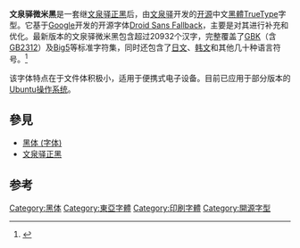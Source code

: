 {{third-party|time=2019-11-24T23:50:53+00:00}}
{{noteTA
|G1=IT
}}

{{Infobox font
| name             = 文泉驿微米黑
| familyname       = 文泉驿微米黑
| image            = [[File:文泉驿微米黑样本.png|220px]]
| image_size       = 
| alt              = 
| style            = [[无衬线体|无衬线体]]
| classifications  = [[黑體_(字體)|黑体]]
| creator          = [[文泉驿|文泉驿]]
| commissioned_by  = 
| foundry          = [[文泉驿|文泉驿]]
| foundries        = 
| trademark        = 
| creationdate     = {{release date and age|2009|01|16}}
| releasedate      = 
| characters       = 
| glyphs           = 
| license          = 
| based_on         = [[Droid_Sans_Fallback|Droid Sans Fallback]]
| variations       = 
| aka              = 
| metrically_compatible_with = 
| sample           = [[File:WenQuanYi_Micro_Hei_Sample.svg|160px]]
| shown_here       =
| sample_fullimage = 
| website          = 
| latest_release_version = 
| latest_release_date    = 
| arabic           = 
| cyrillic         = 
| devangari        = 
| greek            = 
| hebrew           = 
| ipa              = 
| latin            = 
}}
'''文泉驿微米黑'''是一套继[[文泉驿正黑|文泉驿正黑]]后，由[[文泉驿|文泉驿]]开发的[[开源|开源]]中文[[黑體_(字體)|黑體]][[TrueType|TrueType]]字型。它基于[[Google|Google]]开发的开源字体[[Droid_Sans_Fallback|Droid Sans Fallback]]，主要是对其进行补充和优化。最新版本的文泉驿微米黑包含超过20932个汉字，完整覆盖了[[GBK|GBK]]（含[[GB2312|GB2312]]）及[[Big5|Big5]]等标准字符集，同时还包含了[[日文|日文]]、[[韩文|韩文]]和其他几十种语言符号。<ref>{{cite web
|url=http://wenq.org/index.cgi?MicroHei 
|publisher=文泉驿网站
|title=文泉驿
|language=zh-hans
|accessdate=2012-10-25
}}</ref>

该字体特点在于文件体积极小，适用于便携式电子设备。目前已应用于部分版本的[[Ubuntu|Ubuntu]][[操作系统|操作系统]]。

== 參見 ==
* [[黑体_(字体)|黑体 (字体)]]
* [[文泉驿正黑|文泉驿正黑]]

== 参考 ==
<references/>

{{Compu-stub}}
{{DEFAULTSORT:WenQuanYiMicroHei}}
[[Category:黑体|Category:黑体]]
[[Category:東亞字體|Category:東亞字體]]
[[Category:印刷字體|Category:印刷字體]]
[[Category:開源字型|Category:開源字型]]